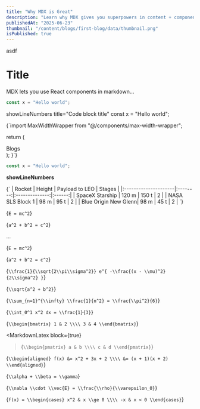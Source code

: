 ```yaml
---
title: "Why MDX is Great"
description: "Learn why MDX gives you superpowers in content + component workflows."
publishedAt: "2025-06-23"
thumbnail: "/content/blogs/first-blog/data/thumbnail.png"
isPublished: true
---
```


asdf

# Title

MDX lets you use React components in markdown...

```js
const x = "Hello world";
```

showLineNumbers title="Code block title"
const x = "Hello world";

<CodeBlock language="tsx" title="Hello.tsx" showLineNumbers>
{`import MaxWidthWrapper from "@/components/max-width-wrapper";

  return (
      <MaxWidthWrapper className="my-8">
        <div className="flex items-center justify-between pb-4">
          <span className="font-mono text-2xl font-bold tracking-wide">
            Blogs
          </span>
        </div>
        <Separator />
        <div className="my-4">
          <BlogCard />
        </div>
      </MaxWidthWrapper>
    );
  }`}
</CodeBlock>

```js **showLineNumbers** title="Code block title"
const x = "Hello world";
```

**showLineNumbers**

<MarkdownTable>
  {`
| Rocket               | Height   | Payload to LEO | Stages |
|:---------------------|:--------:|:--------------:|:------:|
| SpaceX Starship      | 120 m    | 150 t          | 2      |
| NASA SLS Block 1     | 98 m     | 95 t           | 2      |
| Blue Origin New Glenn| 98 m     | 45 t           | 2      |
  `}
</MarkdownTable>

<MarkdownLatex>{`E = mc^2`}</MarkdownLatex>

<MarkdownLatex block={false}>{`a^2 + b^2 = c^2`}</MarkdownLatex>

<Callout variant="danger" title="Danger">
  ...
</Callout>

<MarkdownLatex>{`E = mc^2`}</MarkdownLatex>

<MarkdownLatex block={false}>{`a^2 + b^2 = c^2`}</MarkdownLatex>

<MarkdownLatex>{`\\frac{1}{\\sqrt{2\\pi\\sigma^2}} e^{ -\\frac{(x - \\mu)^2}{2\\sigma^2} }`}</MarkdownLatex>

<MarkdownLatex>{`\\sqrt{a^2 + b^2}`}</MarkdownLatex>

<MarkdownLatex>{`\\sum_{n=1}^{\\infty} \\frac{1}{n^2} = \\frac{\\pi^2}{6}`}</MarkdownLatex>

<MarkdownLatex>{`\\int_0^1 x^2 dx = \\frac{1}{3}`}</MarkdownLatex>

<MarkdownLatex>{`\\begin{bmatrix} 1 & 2 \\\\ 3 & 4 \\end{bmatrix}`}</MarkdownLatex>

<MarkdownLatex
  block={true}
>{`\\begin{pmatrix} a & b \\\\ c & d \\end{pmatrix}`}</MarkdownLatex>

<MarkdownLatex>{`
\\begin{aligned}
  f(x) &= x^2 + 3x + 2 \\\\
       &= (x + 1)(x + 2)
\\end{aligned}
`}</MarkdownLatex>

<MarkdownLatex>{`\\alpha + \\beta = \\gamma`}</MarkdownLatex>

<MarkdownLatex>{`\\nabla \\cdot \\vec{E} = \\frac{\\rho}{\\varepsilon_0}`}</MarkdownLatex>

<MarkdownLatex>{`
f(x) = \\begin{cases}
  x^2 & x \\ge 0 \\\\
  -x & x < 0
\\end{cases}
`}</MarkdownLatex>
